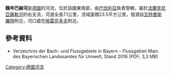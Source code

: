 {{Citecheck|time=2020-12-18T08:29:07+00:00}}
{{Coord|50|7|28.2|N|9|44|56.8|E|display=title}}

'''魏岑巴赫河'''是[[德國|德國]]的河流，位於該國東南部，由[[巴伐利亞|巴伐利亞]]負責管轄，屬於[[法蘭克尼亞薩勒河|法蘭克尼亞薩勒河]]的右支流，河道全長7.1公里，流域面積23.5平方公里，發源自[[瓦特曼斯羅特|瓦特曼斯羅特]]附近，河口處在[[格雷芬多夫|格雷芬多夫]]附近。

==參考資料==
* Verzeichnis der Bach- und Flussgebiete in Bayern – Flussgebiet Main des Bayerischen Landesamtes für Umwelt, Stand 2016 (PDF; 3,3 MB)

{{Germany-geo-stub}}
[[Category:德國河流|Category:德國河流]]